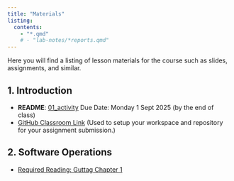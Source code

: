 ```yaml
---
title: "Materials"
listing:
  contents:
    - "*.qmd"
    # - "lab-notes/*reports.qmd"
---
```

Here you will find a listing of lesson materials for the course such as slides, assignments, and similar.

<!-- ![](../graphics/levelup.png){width=10%} -->

## 1. Introduction
<!-- - _Specification Lab: CLI vs Script vs Notebook_ (20 Points)   -->
- **README**: [01_activity](https://github.com/CMPSC101Fall2025DataStructures/01_activity_maze/blob/main/README.md)
  Due Date: Monday 1 Sept 2025 (by the end of class)
- [GitHub Classroom Link](https://classroom.github.com/a/Xr8c08jx) (Used to setup your workspace and repository for your assignment submission.)

## 2. Software Operations

- [Required Reading: Guttag Chapter 1](https://mitpress.ublish.com/ebook/itcapup3-preview/12609/1)